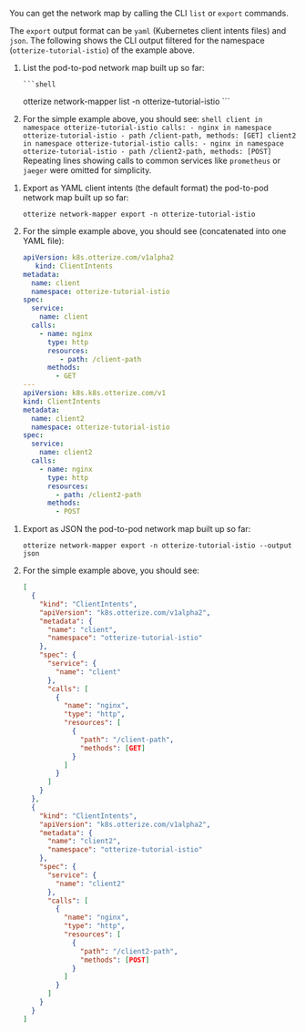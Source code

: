 You can get the network map by calling the CLI `list` or `export` commands.

The `export` output format can be `yaml` (Kubernetes client intents files) and `json`.
The following shows the CLI output filtered for the namespace (`otterize-tutorial-istio`) of the example above.

<Tabs>
  <TabItem value="list" label="List">

1. List the pod-to-pod network map built up so far:

       ```shell
      otterize network-mapper list -n otterize-tutorial-istio
       ```
2. For the simple example above, you should see:
       ```shell
        client in namespace otterize-tutorial-istio calls:
          - nginx in namespace otterize-tutorial-istio
            - path /client-path, methods: [GET]
        client2 in namespace otterize-tutorial-istio calls:
          - nginx in namespace otterize-tutorial-istio
            - path /client2-path, methods: [POST]
       ```
    Repeating lines showing calls to common services like `prometheus` or `jaeger` were omitted for simplicity.


</TabItem>
  <TabItem value="intents" label="Export as intents">

1. Export as YAML client intents (the default format) the pod-to-pod network map built up so far:

   ```shell
   otterize network-mapper export -n otterize-tutorial-istio
   ```

2. For the simple example above, you should see (concatenated into one YAML file):
   ```yaml
   apiVersion: k8s.otterize.com/v1alpha2
      kind: ClientIntents
   metadata:
     name: client
     namespace: otterize-tutorial-istio
   spec:
     service:
       name: client
     calls:
       - name: nginx
         type: http
         resources:
            - path: /client-path
         methods:
           - GET
   ---
   apiVersion: k8s.k8s.otterize.com/v1
   kind: ClientIntents
   metadata:
     name: client2
     namespace: otterize-tutorial-istio
   spec:
     service:
       name: client2
     calls:
       - name: nginx
         type: http
         resources:
           - path: /client2-path
         methods:
           - POST
   ```

</TabItem>
  <TabItem value="json" label="Export as JSON">

1. Export as JSON the pod-to-pod network map built up so far:
   ```shell
   otterize network-mapper export -n otterize-tutorial-istio --output json
   ```

2. For the simple example above, you should see:

    ```json
    [
      {
        "kind": "ClientIntents",
        "apiVersion": "k8s.otterize.com/v1alpha2",
        "metadata": {
          "name": "client",
          "namespace": "otterize-tutorial-istio"
        },
        "spec": {
          "service": {
            "name": "client"
          },
          "calls": [
            {
              "name": "nginx",
              "type": "http",
              "resources": [
                {
                  "path": "/client-path",
                  "methods": [GET]
                }
              ]
            }
          ]
        }
      },
      {
        "kind": "ClientIntents",
        "apiVersion": "k8s.otterize.com/v1alpha2",
        "metadata": {
          "name": "client2",
          "namespace": "otterize-tutorial-istio"
        },
        "spec": {
          "service": {
            "name": "client2"
          },
          "calls": [
            {
              "name": "nginx",
              "type": "http",
              "resources": [
                {
                  "path": "/client2-path",
                  "methods": [POST]
                }
              ]
            }
          ]
        }
      }
    ]
    ```

</TabItem>
</Tabs>
